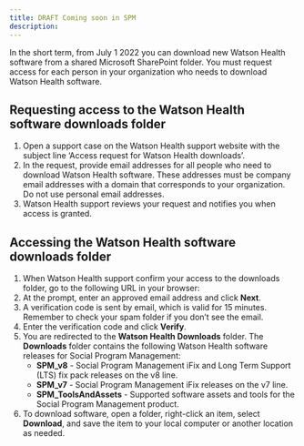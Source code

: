 ```yaml
---
title: DRAFT Coming soon in SPM
description:
---
```


In the short term, from July 1 2022 you can download new Watson Health software from a shared Microsoft SharePoint folder. You must request access for each person in your organization who needs to download Watson Health software.

## Requesting access to the Watson Health software downloads folder

1.	Open a support case on the Watson Health support website with the subject line ‘Access request for Watson Health downloads’.
2.	In the request, provide email addresses for all people who need to download Watson Health software. These addresses must be company email addresses with a domain that corresponds to your organization. Do not use personal email addresses.
3.	Watson Health support reviews your request and notifies you when access is granted.

## Accessing the Watson Health software downloads folder

1.	When Watson Health support confirm your access to the downloads folder, go to the following URL in your browser: <!--[https://merative.SharePoint.com/:f:/s/MerativeDownloads/EjhkeC-ivKVGp2fxhpwDS6EByn5vmJD9s4U2MNdYzC5LWg](https://merative.SharePoint.com/:f:/s/MerativeDownloads/EjhkeC-ivKVGp2fxhpwDS6EByn5vmJD9s4U2MNdYzC5LWg)-->
2.	At the prompt, enter an approved email address and click **Next**. <!-- ![This image shows the Sharepoint login page](../images/enter-email.png?raw=true "Verify your identity page")-->
3.	A verification code is sent by email, which is valid for 15 minutes. Remember to check your spam folder if you don’t see the email.
    <!--![This image shows the Watson Health verification email](../images/verification-email.png?raw=true "Verification email")-->
4.	Enter the verification code and click **Verify**. 
    <!--![This image shows the Sharepoint login page](../images/enter-verif-code.png?raw=true "Verification code page")-->
5.	You are redirected to the **Watson Health Downloads** folder. The **Downloads** folder contains the following Watson Health software releases for Social Program Management:
    * **SPM_v8** - Social Program Management iFix and Long Term Support (LTS) fix pack releases on the v8 line.
    * **SPM_v7** - Social Program Management iFix releases on the v7 line.
    * **SPM_ToolsAndAssets** - Supported software assets and tools for the Social Program Management product.
6.	To download software, open a folder, right-click an item, select **Download**, and save the item to your local computer or another location as needed. <!-- ![This image shows the Sharepoint download file menu](../images/sharepoint-download.png?raw=true "Verify your identity page")-->
